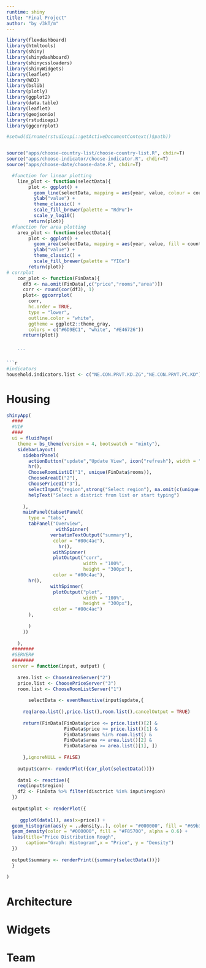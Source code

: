 ```yaml
---
runtime: shiny
title: "Final Project"
author: "by √3kT/m"
---
```


```r
library(flexdashboard)
library(htmltools)
library(shiny)
library(shinydashboard)
library(shinycssloaders)
library(shinyWidgets)
library(leaflet)
library(WDI)
library(bslib)
library(plotly)
library(ggplot2)
library(data.table)
library(leaflet)
library(geojsonio)
library(rstudioapi)
library(ggcorrplot)
```

```r

#setwd(dirname(rstudioapi::getActiveDocumentContext()$path))


source("apps/choose-country-list/choose-country-list.R", chdir=T)
source("apps/choose-indicator/choose-indicator.R", chdir=T)
source("apps/choose-date/choose-date.R", chdir=T)

```

```r
  #function for linear plotting  
    line_plot <- function(selectData){
        plot <- ggplot() +
          geom_line(selectData, mapping = aes(year, value, colour = country)) +
          ylab("value") +
          theme_classic() +
          scale_fill_brewer(palette = "RdPu")+
          scale_y_log10()
        return(plot)}
  #function for area plotting  
    area_plot <- function(selectData){
        plot <- ggplot() +
          geom_area(selectData, mapping = aes(year, value, fill = country)) +
          ylab("value") +
          theme_classic() +
          scale_fill_brewer(palette = "YIGn")
        return(plot)}
# corrplot
    cor_plot <- function(FinData){
      df3 <- na.omit(FinData[,c("price","rooms","area")])
      corr <- round(cor(df3), 1)
      plot<- ggcorrplot(
        corr,
        hc.order = TRUE,
        type = "lower",
        outline.color = "white",
        ggtheme = ggplot2::theme_gray,
        colors = c("#6D9EC1", "white", "#E46726"))
      return(plot)}


    ```
    
```r
#indicators
household.indicators.list <- c("NE.CON.PRVT.KD.ZG","NE.CON.PRVT.PC.KD")
```

Housing
=====================================  

```r
shinyApp(
  ####
  #UI#
  ####
  ui = fluidPage(
    theme = bs_theme(version = 4, bootswatch = "minty"),
    sidebarLayout(
      sidebarPanel(
        actionButton("update","Update View", icon("refresh"), width = "100%"),
        hr(),
        ChooseRoomListUI("1", unique(FinData$rooms)),
        ChooseAreaUI("2"),
        ChoosePriceUI("3"),
        selectInput("region",strong("Select region"), na.omit(c(unique(FinData$disctrict)))),
        helpText("Select a district from list or start typing")
        
      ),
      mainPanel(tabsetPanel(
        type = "tabs",
        tabPanel("Overview",
                  withSpinner(
                verbatimTextOutput("summary"),
                 color = "#80c4ac"),
                   hr(),
                 withSpinner(
                 plotOutput("corr",
                            width = "100%",
                            height = "300px"),
                 color = "#80c4ac"),
        hr(),
                withSpinner(
                 plotOutput("plot",
                            width = "100%",
                            height = "300px"),
                 color = "#80c4ac")     
        ),
                
        )
      ))
      
    ),
  ########
  #SERVER#
  ########
  server = function(input, output) {
    
    area.list <- ChooseAreaServer("2")
    price.list <- ChoosePriceServer("3")
    room.list <- ChooseRoomListServer("1")
    
        selectData <- eventReactive(input$update,{
      
      req(area.list(),price.list(),room.list(),cancelOutput = TRUE)
        
      return(FinData[FinData$price <= price.list()[2] & 
                     FinData$price >= price.list()[1] & 
                     FinData$rooms %in% room.list() & 
                     FinData$area <= area.list()[2] & 
                     FinData$area >= area.list()[1], ])
      
      },ignoreNULL = FALSE)
    
    output$corr<- renderPlot({cor_plot(selectData())})
    
    data1 <- reactive({
    req(input$region)
    df2 <- FinData %>% filter(disctrict %in% input$region)
  })
  
  output$plot <- renderPlot({
    
     ggplot(data1(), aes(x=price)) +
  geom_histogram(aes(y = ..density..), color = "#000000", fill = "#69b3a2") +
  geom_density(color = "#000000", fill = "#F85700", alpha = 0.6) +   
  labs(title="Price Distribution Rough", 
       caption="Graph: Histogram",x = "Price", y = "Density")
  })
   
  output$summary <- renderPrint({summary(selectData())})
  }
 
)
```

Architecture {data-navmenu="Making"}
=====================================  


Widgets {data-navmenu="Making"}
=====================================  


Team
=====================================     